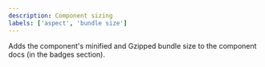 ```yaml
---
description: Component sizing
labels: ['aspect', 'bundle size']
---
```


Adds the component's minified and Gzipped bundle size to the component docs (in the badges section).

